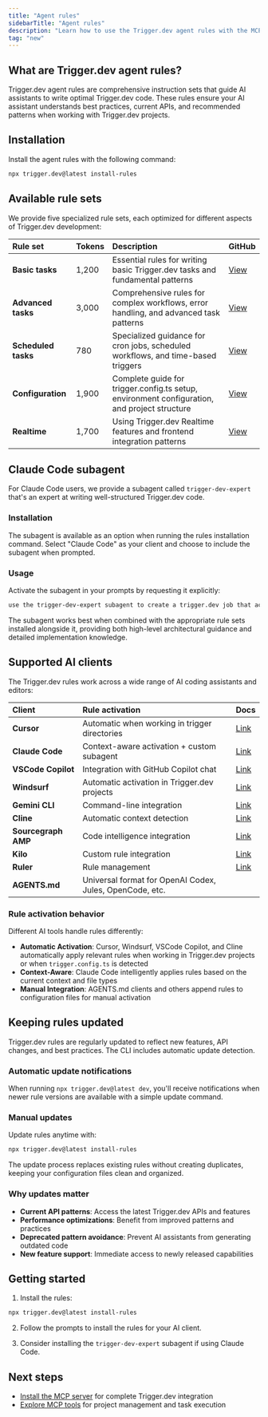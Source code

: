 ```yaml
---
title: "Agent rules"
sidebarTitle: "Agent rules"
description: "Learn how to use the Trigger.dev agent rules with the MCP server"
tag: "new"
---
```


## What are Trigger.dev agent rules?

Trigger.dev agent rules are comprehensive instruction sets that guide AI assistants to write optimal Trigger.dev code. These rules ensure your AI assistant understands best practices, current APIs, and recommended patterns when working with Trigger.dev projects.

## Installation

Install the agent rules with the following command:

```bash
npx trigger.dev@latest install-rules
```

## Available rule sets

We provide five specialized rule sets, each optimized for different aspects of Trigger.dev development:

| Rule set | Tokens | Description | GitHub |
|:---------|:-------|:------------|:------------|
| **Basic tasks** | 1,200 | Essential rules for writing basic Trigger.dev tasks and fundamental patterns | [View](https://github.com/triggerdotdev/trigger.dev/blob/main/rules/4.0.0/basic-tasks.md) |
| **Advanced tasks** | 3,000 | Comprehensive rules for complex workflows, error handling, and advanced task patterns | [View](https://github.com/triggerdotdev/trigger.dev/blob/main/rules/4.0.0/advanced-tasks.md) |
| **Scheduled tasks** | 780 | Specialized guidance for cron jobs, scheduled workflows, and time-based triggers | [View](https://github.com/triggerdotdev/trigger.dev/blob/main/rules/4.0.0/scheduled-tasks.md) |
| **Configuration** | 1,900 | Complete guide for trigger.config.ts setup, environment configuration, and project structure | [View](https://github.com/triggerdotdev/trigger.dev/blob/main/rules/4.0.0/config.md) |
| **Realtime** | 1,700 | Using Trigger.dev Realtime features and frontend integration patterns | [View](https://github.com/triggerdotdev/trigger.dev/blob/main/rules/4.0.0/realtime.md) |

## Claude Code subagent

For Claude Code users, we provide a subagent called `trigger-dev-expert` that's an expert at writing well-structured Trigger.dev code.

### Installation

The subagent is available as an option when running the rules installation command. Select "Claude Code" as your client and choose to include the subagent when prompted.

### Usage

Activate the subagent in your prompts by requesting it explicitly:

```markdown
use the trigger-dev-expert subagent to create a trigger.dev job that accepts a video url, processes it with ffmpeg to extract the audio, runs the audio through a text-to-speech API like openai, and then uploads both the transcription and the audio to s3
```

The subagent works best when combined with the appropriate rule sets installed alongside it, providing both high-level architectural guidance and detailed implementation knowledge.

## Supported AI clients

The Trigger.dev rules work across a wide range of AI coding assistants and editors:

| Client | Rule activation | Docs |
|:--------|:----------------|:--------------|
| **Cursor** | Automatic when working in trigger directories | [Link](https://docs.cursor.com/en/context/rules#rules/) |
| **Claude Code** | Context-aware activation + custom subagent | [Link](https://docs.anthropic.com/en/docs/claude-code) |
| **VSCode Copilot** | Integration with GitHub Copilot chat | [Link](https://code.visualstudio.com/docs/copilot/overview) |
| **Windsurf** | Automatic activation in Trigger.dev projects | [Link](https://docs.windsurf.com/windsurf/cascade/memories#rules) |
| **Gemini CLI** | Command-line integration | [Link](https://ai.google.dev/gemini-api/docs) |
| **Cline** | Automatic context detection | [Link](https://github.com/cline/cline) |
| **Sourcegraph AMP** | Code intelligence integration | [Link](https://sourcegraph.com/docs) |
| **Kilo** | Custom rule integration | [Link](https://kilocode.ai/docs/advanced-usage/custom-rules) |
| **Ruler** | Rule management | [Link](https://github.com/intellectronica/ruler) |
| **AGENTS.md** | Universal format for OpenAI Codex, Jules, OpenCode, etc. |  |

### Rule activation behavior

Different AI tools handle rules differently:

- **Automatic Activation**: Cursor, Windsurf, VSCode Copilot, and Cline automatically apply relevant rules when working in Trigger.dev projects or when `trigger.config.ts` is detected
- **Context-Aware**: Claude Code intelligently applies rules based on the current context and file types
- **Manual Integration**: AGENTS.md clients and others append rules to configuration files for manual activation

## Keeping rules updated

Trigger.dev rules are regularly updated to reflect new features, API changes, and best practices. The CLI includes automatic update detection.

### Automatic update notifications

When running `npx trigger.dev@latest dev`, you'll receive notifications when newer rule versions are available with a simple update command.

### Manual updates

Update rules anytime with:

```bash
npx trigger.dev@latest install-rules
```

The update process replaces existing rules without creating duplicates, keeping your configuration files clean and organized.

### Why updates matter

- **Current API patterns**: Access the latest Trigger.dev APIs and features
- **Performance optimizations**: Benefit from improved patterns and practices
- **Deprecated pattern avoidance**: Prevent AI assistants from generating outdated code
- **New feature support**: Immediate access to newly released capabilities

## Getting started

1. Install the rules:

```bash
npx trigger.dev@latest install-rules
```

2. Follow the prompts to install the rules for your AI client.

3. Consider installing the `trigger-dev-expert` subagent if using Claude Code.

## Next steps

- [Install the MCP server](/mcp-introduction) for complete Trigger.dev integration
- [Explore MCP tools](/mcp-tools) for project management and task execution

